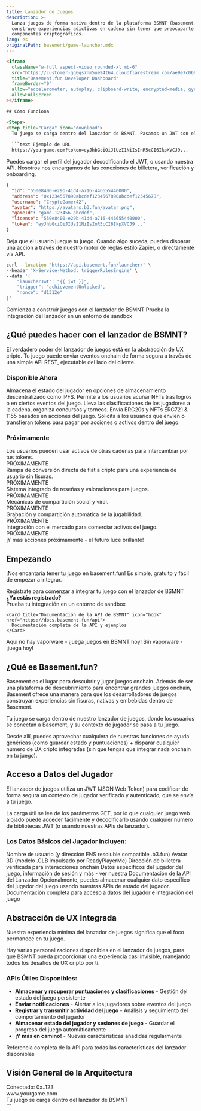 ```yaml
---
title: Lanzador de Juegos
description: >-
  Lanza juegos de forma nativa dentro de la plataforma BSMNT (basement.fun) y
  construye experiencias adictivas en cadena sin tener que preocuparte por los
  componentes criptográficos.
lang: es
originalPath: basement/game-launcher.mdx
---
```

```html
<iframe
  className="w-full aspect-video rounded-xl mb-6"
  src="https://customer-gg6qs7nm5ue94t64.cloudflarestream.com/ae9e7c0694dacb8d602309c381fce796/iframe?poster=https%3A%2F%2Fcustomer-gg6qs7nm5ue94t64.cloudflarestream.com%2Fae9e7c0694dacb8d602309c381fce796%2Fthumbnails%2Fthumbnail.jpg%3Ftime%3D%26height%3D600"
  title="Basement.fun Developer Dashboard"
  frameBorder="0"
  allow="accelerometer; autoplay; clipboard-write; encrypted-media; gyroscope; picture-in-picture"
  allowFullScreen
></iframe>

## Cómo Funciona

<Steps>
<Step title="Carga" icon="download">
  Tu juego se carga dentro del lanzador de BSMNT. Pasamos un JWT con el token de autenticación a tu juego.
  
  ```text Ejemplo de URL
  https://yourgame.com?token=eyJhbGciOiJIUzI1NiIsInR5cCI6IkpXVCJ9...
  ```
</Step>

<Step title="Autenticación" icon="key">
  Puedes cargar el perfil del jugador decodificando el JWT, o usando nuestra API. Nosotros nos encargamos de las conexiones de billetera, verificación y onboarding.
  
  ```json Perfil del Jugador
  {
    "id": "550e8400-e29b-41d4-a716-446655440000",
    "address": "0x1234567890abcdef1234567890abcdef12345678",
    "username": "CryptoGamer42",
    "avatar": "https://avatars.b3.fun/avatar.png",
    "gameId": "game-123456-abcdef",
    "license": "550e8400-e29b-41d4-a716-446655440000",
    "token": "eyJhbGciOiJIUzI1NiIsInR5cCI6IkpXVCJ9..."
  }
  ```
</Step>

<Step title="Disparador" icon="zap">
  Deja que el usuario juegue tu juego. Cuando algo suceda, puedes disparar una acción a través de nuestro motor de reglas estilo Zapier, o directamente vía API.
  
  ```bash Ejemplo de API de Disparador
  curl --location 'https://api.basement.fun/launcher/' \
  --header 'X-Service-Method: triggerRulesEngine' \
  --data '{
      "launcherJwt": "{{ jwt }}",
      "trigger": "achievementUnlocked",
      "nonce": "d1312e"
  }'
  ```
</Step>
</Steps>

<CardGroup cols={2}>
  <Card title="Regístrate como Desarrollador" icon="user-plus" href="https://basement.fun/developer/signup" cta="Regístrate">
    Comienza a construir juegos con el lanzador de BSMNT
  </Card>
  
  <Card title="Playground del Lanzador" icon="play" href="https://basement.fun/playground" cta="Prueba Ahora">
    Prueba la integración del lanzador en un entorno de sandbox
  </Card>
</CardGroup>

## ¿Qué puedes hacer con el lanzador de BSMNT?

El verdadero poder del lanzador de juegos está en la abstracción de UX cripto. Tu juego puede enviar eventos onchain de forma segura a través de una simple API REST, ejecutable del lado del cliente.

### Disponible Ahora

<CardGroup cols={2}>
  <Card title="Guardar estado en IPFS" icon="database">
    Almacena el estado del jugador en opciones de almacenamiento descentralizado como IPFS.
  </Card>
  
  <Card title="Comprar NFTs & Acuñar" icon="palette">
    Permite a los usuarios acuñar NFTs tras logros o en ciertos eventos del juego.
  </Card>
  
  <Card title="Clasificaciones Onchain" icon="trophy">
    Lleva las clasificaciones de los jugadores a la cadena, organiza concursos y torneos.
  </Card>
  
  <Card title="Emitir Tokens & NFTs" icon="coins">
    Envía ERC20s y NFTs ERC721 & 1155 basados en acciones del juego.
  </Card>
  
  <Card title="Pagar con Tokens" icon="credit-card">
    Solicita a los usuarios que envíen o transfieran tokens para pagar por acciones o activos dentro del juego.
  </Card>
</CardGroup>

### Próximamente

<CardGroup cols={2}>
  <Card title="Intercambiar & Comerciar" icon="arrows-rotate">
    Los usuarios pueden usar activos de otras cadenas para intercambiar por tus tokens.
    <div style={{ marginTop: '8px' }}>
      <span style={{ backgroundColor: '#f59e0b', color: 'white', padding: '2px 6px', borderRadius: '12px', fontSize: '10px', fontWeight: 'bold' }}>PRÓXIMAMENTE</span>
    </div>
  </Card>
  
  <Card title="Rampa de Entrada con Tarjeta de Crédito" icon="credit-card">
    Rampa de conversión directa de fiat a cripto para una experiencia de usuario sin fisuras.
    <div style={{ marginTop: '8px' }}>
      <span style={{ backgroundColor: '#f59e0b', color: 'white', padding: '2px 6px', borderRadius: '12px', fontSize: '10px', fontWeight: 'bold' }}>PRÓXIMAMENTE</span>
    </div>
  </Card>
  
  <Card title="Recoger Reseñas" icon="star">
    Sistema integrado de reseñas y valoraciones para juegos.
    <div style={{ marginTop: '8px' }}>
      <span style={{ backgroundColor: '#f59e0b', color: 'white', padding: '2px 6px', borderRadius: '12px', fontSize: '10px', fontWeight: 'bold' }}>PRÓXIMAMENTE</span>
    </div>
  </Card>
  
  <Card title="Comparte tu Juego" icon="share">
    Mecánicas de compartición social y viral.
    <div style={{ marginTop: '8px' }}>
      <span style={{ backgroundColor: '#f59e0b', color: 'white', padding: '2px 6px', borderRadius: '12px', fontSize: '10px', fontWeight: 'bold' }}>PRÓXIMAMENTE</span>
    </div>
  </Card>
  
  <Card title="Grabar Jugabilidad" icon="video">
    Grabación y compartición automática de la jugabilidad.
    <div style={{ marginTop: '8px' }}>
      <span style={{ backgroundColor: '#f59e0b', color: 'white', padding: '2px 6px', borderRadius: '12px', fontSize: '10px', fontWeight: 'bold' }}>PRÓXIMAMENTE</span>
    </div>
  </Card>
  
  <Card title="Listar NFTs" icon="store">
    Integración con el mercado para comerciar activos del juego.
    <div style={{ marginTop: '8px' }}>
      <span style={{ backgroundColor: '#f59e0b', color: 'white', padding: '2px 6px', borderRadius: '12px', fontSize: '10px', fontWeight: 'bold' }}>PRÓXIMAMENTE</span>
    </div>
  </Card>
</CardGroup>

<Note>
¡Y más acciones próximamente - el futuro luce brillante!
</Note>

## Empezando

¡Nos encantaría tener tu juego en basement.fun! Es simple, gratuito y fácil de empezar a integrar.

<Tabs>
<Tab title="Desarrolladores de Juegos">
  <CardGroup cols={1}>
    <Card title="Regístrate como Desarrollador" icon="user-plus" href="https://basement.fun/developer/signup" cta="Regístrate Ahora" horizontal>
      Regístrate para comenzar a integrar tu juego con el lanzador de BSMNT
    </Card>
  </CardGroup>
  
  <div style={{ marginTop: '16px' }}>
    <strong>¿Ya estás registrado?</strong>
  </div>
  
  <CardGroup cols={2}>
    <Card title="Playground del Lanzador de Juegos" icon="play" href="https://basement.fun/playground">
      Prueba tu integración en un entorno de sandbox
    </Card>
    
    <Card title="Documentación de la API de BSMNT" icon="book" href="https://docs.basement.fun/api">
      Documentación completa de la API y ejemplos
    </Card>
  </CardGroup>
</Tab>

<Tab title="Jugadores">
  <Card title="Ver el Lanzador de BSMNT en Acción" icon="gamepad-2" href="https://basement.fun/games" cta="Jugar Juegos" horizontal>
    Aquí no hay vaporware - ¡juega juegos en BSMNT hoy!
  </Card>
  
  <Note>
  Sin vaporware - ¡juega hoy!
  </Note>
</Tab>
</Tabs>

## ¿Qué es Basement.fun?

Basement es el lugar para descubrir y jugar juegos onchain. Además de ser una plataforma de descubrimiento para encontrar grandes juegos onchain, Basement ofrece una manera para que los desarrolladores de juegos construyan experiencias sin fisuras, nativas y embebidas dentro de Basement.

Tu juego se carga dentro de nuestro lanzador de juegos, donde los usuarios se conectan a Basement, y su contexto de jugador se pasa a tu juego.

Desde allí, puedes aprovechar cualquiera de nuestras funciones de ayuda genéricas (como guardar estado y puntuaciones) + disparar cualquier número de UX cripto integradas (sin que tengas que integrar nada onchain en tu juego).

## Acceso a Datos del Jugador

El lanzador de juegos utiliza un JWT (JSON Web Token) para codificar de forma segura un contexto de jugador verificado y autenticado, que se envía a tu juego.

La carga útil se lee de los parámetros GET, por lo que cualquier juego web alojado puede acceder fácilmente y decodificarlo usando cualquier número de bibliotecas JWT (o usando nuestras APIs de lanzador).

### Los Datos Básicos del Jugador Incluyen:

<AccordionGroup>
<Accordion title="Nombre de Usuario y ENS">
  Nombre de usuario (y dirección ENS resoluble compatible .b3.fun)
</Accordion>

<Accordion title="Avatar 3D">
  Avatar 3D (modelo .GLB impulsado por ReadyPlayerMe)
</Accordion>

<Accordion title="Dirección de Billetera">
  Dirección de billetera verificada para interacciones onchain
</Accordion>

<Accordion title="Datos Adicionales">
  Datos específicos del jugador del juego, información de sesión y más - ver nuestra Documentación de la API del Lanzador
</Accordion>
</AccordionGroup>

<Tip>
Opcionalmente, puedes almacenar cualquier dato específico del jugador del juego usando nuestras APIs de estado del jugador.
</Tip>

<Card title="Explorar APIs del Lanzador" icon="code" href="https://docs.basement.fun/api" cta="Ver Documentación" horizontal>
  Documentación completa para acceso a datos del jugador e integración del juego
</Card>

## Abstracción de UX Integrada

Nuestra experiencia mínima del lanzador de juegos significa que el foco permanece en tu juego.

Hay varias personalizaciones disponibles en el lanzador de juegos, para que BSMNT pueda proporcionar una experiencia casi invisible, manejando todos los desafíos de UX cripto por ti.

### APIs Útiles Disponibles:

- **Almacenar y recuperar puntuaciones y clasificaciones** - Gestión del estado del juego persistente
- **Enviar notificaciones** - Alertar a los jugadores sobre eventos del juego
- **Registrar y transmitir actividad del juego** - Análisis y seguimiento del comportamiento del jugador  
- **Almacenar estado del jugador y sesiones de juego** - Guardar el progreso del juego automáticamente
- **¡Y más en camino!** - Nuevas características añadidas regularmente

<Card title="Explorar APIs del Lanzador" icon="api" href="https://docs.basement.fun/api" cta="Ver Documentación" horizontal>
  Referencia completa de la API para todas las características del lanzador disponibles
</Card>

## Visión General de la Arquitectura

<Frame caption="Flujo de Integración del Lanzador de Juegos">
  <div style={{ 
    padding: '20px', 
    backgroundColor: '#f8fafc', 
    border: '1px solid #e2e8f0', 
    borderRadius: '8px',
    textAlign: 'center',
    fontFamily: 'monospace'
  }}>
    <div style={{ marginBottom: '10px', color: '#64748b' }}>Conectado: 0x..123</div>
    <div style={{ marginBottom: '10px', backgroundColor: '#007AFF', color: 'white', padding: '8px', borderRadius: '4px' }}>
      www.yourgame.com
    </div>
    <div style={{ fontSize: '14px', color: '#475569' }}>
      Tu juego se carga dentro del lanzador de BSMNT
    </div>
  </div>
</Frame>
```
